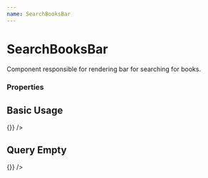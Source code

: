```yaml
---
name: SearchBooksBar
---
```



# SearchBooksBar

Component responsible for rendering bar for searching for books.

### Properties

<PropsTable of={SearchBooksBar} />

## Basic Usage

<Playground>
  <SearchBooksBar query="react" updateQuery={() => {}} />
</Playground>

## Query Empty

<Playground>
  <SearchBooksBar query="" updateQuery={() => {}} />
</Playground>

